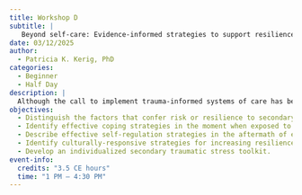 ```yaml
---
title: Workshop D
subtitle: |
   Beyond self-care: Evidence-informed strategies to support resilience among those exposed to secondary traumatic stress in forensic contexts (*Virtual* workshop) 
date: 03/12/2025
author:
  - Patricia K. Kerig, PhD
categories: 
  - Beginner
  - Half Day
description: |
  Although the call to implement trauma-informed systems of care has been sounded across many contexts—including the justice system—less attention has been paid to the need to provide staff with the tools needed to carry out trauma-informed practices in ways that protect them from the potential risks of secondary traumatic stress, vicarious trauma, moral injury, and compassion fatigue. Furthermore, less well-recognized are the potential risks to researchers who study topics related to trauma and violence in the interface between psychology and law. To address these gaps, this workshop introduces participants to Resilience for Trauma-Informed Professionals (R-TIP; Kerig, 2019), an evidence-informed curriculum that has been developed to increase resilience to secondary traumatic stress reactions, specifically in the context of work that brings individuals into contact with trauma-related material or trauma-exposed individuals. Beyond individual “self-care,” emphasis also is placed on strategies that organizations and supervisors can utilize to prevent, monitor, and respond to STS and to foster STS-resilient workplaces. *This workshop will be virtual.* 
objectives:
  - Distinguish the factors that confer risk or resilience to secondary traumatic stress, vicarious trauma, and compassion fatigue.
  - Identify effective coping strategies in the moment when exposed to trauma-related material or traumatized individuals.
  - Describe effective self-regulation strategies in the aftermath of exposure to trauma-related material.
  - Identify culturally-responsive strategies for increasing resilience and compassion satisfaction and protection against "contagion" of STS in the workplace.
  - Develop an individualized secondary traumatic stress toolkit.
event-info:
  credits: "3.5 CE hours"
  time: "1 PM – 4:30 PM"
---
```


